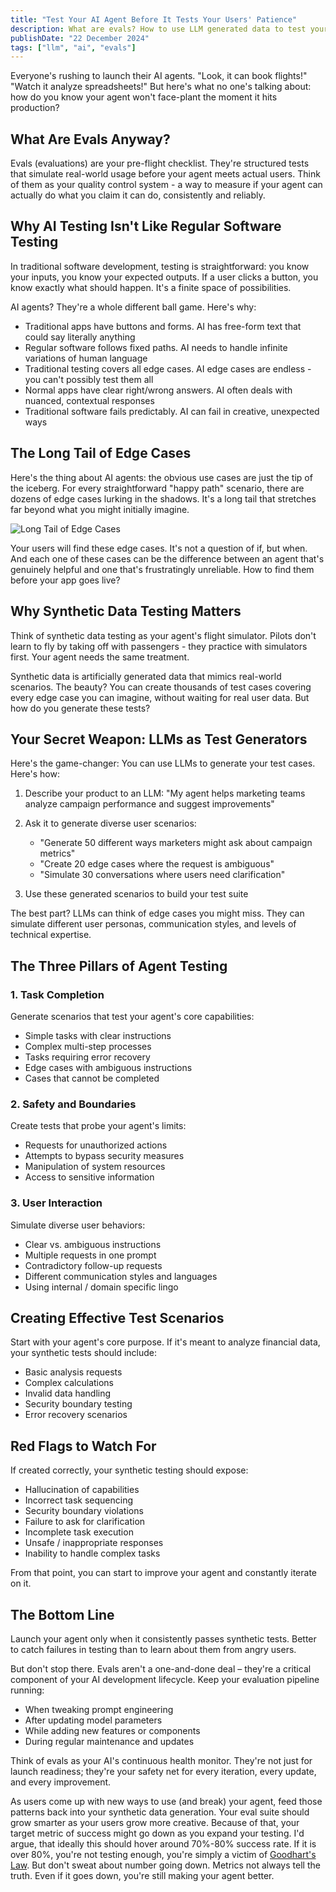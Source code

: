 ```yaml
---
title: "Test Your AI Agent Before It Tests Your Users' Patience"
description: What are evals? How to use LLM generated data to test your agent.
publishDate: "22 December 2024"
tags: ["llm", "ai", "evals"]
---
```


Everyone's rushing to launch their AI agents. "Look, it can book flights!" "Watch it analyze spreadsheets!" But here's what no one's talking about: how do you know your agent won't face-plant the moment it hits production?

## What Are Evals Anyway?

Evals (evaluations) are your pre-flight checklist. They're structured tests that simulate real-world usage before your agent meets actual users. Think of them as your quality control system - a way to measure if your agent can actually do what you claim it can do, consistently and reliably.

## Why AI Testing Isn't Like Regular Software Testing

In traditional software development, testing is straightforward: you know your inputs, you know your expected outputs. If a user clicks a button, you know exactly what should happen. It's a finite space of possibilities.

AI agents? They're a whole different ball game. Here's why:

- Traditional apps have buttons and forms. AI has free-form text that could say literally anything
- Regular software follows fixed paths. AI needs to handle infinite variations of human language
- Traditional testing covers all edge cases. AI edge cases are endless - you can't possibly test them all
- Normal apps have clear right/wrong answers. AI often deals with nuanced, contextual responses
- Traditional software fails predictably. AI can fail in creative, unexpected ways

## The Long Tail of Edge Cases

Here's the thing about AI agents: the obvious use cases are just the tip of the iceberg. For every straightforward "happy path" scenario, there are dozens of edge cases lurking in the shadows. It's a long tail that stretches far beyond what you might initially imagine.

![Long Tail of Edge Cases](./iceberg_of_cases.png)

Your users will find these edge cases. It's not a question of if, but when. And each one of these cases can be the difference between an agent that's genuinely helpful and one that's frustratingly unreliable. How to find them before your app goes live?

## Why Synthetic Data Testing Matters

Think of synthetic data testing as your agent's flight simulator. Pilots don't learn to fly by taking off with passengers - they practice with simulators first. Your agent needs the same treatment.

Synthetic data is artificially generated data that mimics real-world scenarios. The beauty? You can create thousands of test cases covering every edge case you can imagine, without waiting for real user data. But how do you generate these tests?

## Your Secret Weapon: LLMs as Test Generators

Here's the game-changer: You can use LLMs to generate your test cases. Here's how:

1. Describe your product to an LLM: "My agent helps marketing teams analyze campaign performance and suggest improvements"

2. Ask it to generate diverse user scenarios:

   - "Generate 50 different ways marketers might ask about campaign metrics"
   - "Create 20 edge cases where the request is ambiguous"
   - "Simulate 30 conversations where users need clarification"

3. Use these generated scenarios to build your test suite

The best part? LLMs can think of edge cases you might miss. They can simulate different user personas, communication styles, and levels of technical expertise.

## The Three Pillars of Agent Testing

### 1. Task Completion

Generate scenarios that test your agent's core capabilities:

- Simple tasks with clear instructions
- Complex multi-step processes
- Tasks requiring error recovery
- Edge cases with ambiguous instructions
- Cases that cannot be completed

### 2. Safety and Boundaries

Create tests that probe your agent's limits:

- Requests for unauthorized actions
- Attempts to bypass security measures
- Manipulation of system resources
- Access to sensitive information

### 3. User Interaction

Simulate diverse user behaviors:

- Clear vs. ambiguous instructions
- Multiple requests in one prompt
- Contradictory follow-up requests
- Different communication styles and languages
- Using internal / domain specific lingo

## Creating Effective Test Scenarios

Start with your agent's core purpose. If it's meant to analyze financial data, your synthetic tests should include:

- Basic analysis requests
- Complex calculations
- Invalid data handling
- Security boundary testing
- Error recovery scenarios

## Red Flags to Watch For

If created correctly, your synthetic testing should expose:

- Hallucination of capabilities
- Incorrect task sequencing
- Security boundary violations
- Failure to ask for clarification
- Incomplete task execution
- Unsafe / inappropriate responses
- Inability to handle complex tasks

From that point, you can start to improve your agent and constantly iterate on it.

## The Bottom Line

Launch your agent only when it consistently passes synthetic tests. Better to catch failures in testing than to learn about them from angry users.

But don't stop there. Evals aren't a one-and-done deal – they're a critical component of your AI development lifecycle. Keep your evaluation pipeline running:

- When tweaking prompt engineering
- After updating model parameters
- While adding new features or components
- During regular maintenance and updates

Think of evals as your AI's continuous health monitor. They're not just for launch readiness; they're your safety net for every iteration, every update, and every improvement.

As users come up with new ways to use (and break) your agent, feed those patterns back into your synthetic data generation. Your eval suite should grow smarter as your users grow more creative. Because of that, your target metric of success might go down as you expand your testing. I'd argue, that ideally this should hover around 70%-80% success rate. If it is over 80%, you're not testing enough, you're simply a victim of [Goodhart's Law](https://en.wikipedia.org/wiki/Goodhart%27s_law). But don't sweat about number going down. Metrics not always tell the truth. Even if it goes down, you're still making your agent better.
